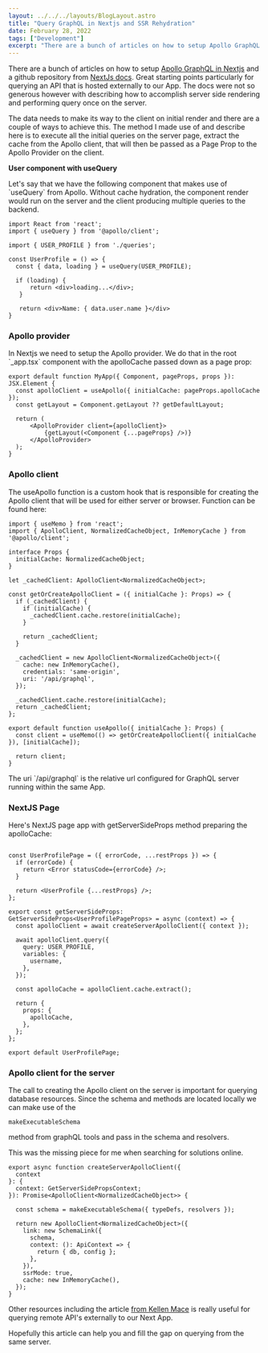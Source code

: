 ```yaml
---
layout: ../../../layouts/BlogLayout.astro
title: "Query GraphQL in Nextjs and SSR Rehydration"
date: February 28, 2022
tags: ["Development"]
excerpt: "There are a bunch of articles on how to setup Apollo GraphQL in Nextjs and a github repository from NextJs docs. Great starting points particularly for query..."
---
```


There are a bunch of articles on how to setup [Apollo GraphQL in Nextjs](https://www.apollographql.com/blog/apollo-client/next-js/next-js-getting-started/) and a github repository from [NextJs docs](https://github.com/vercel/next.js/tree/canary/examples/with-apollo). Great starting points particularly for querying an API that is hosted externally to our App. The docs were not so generous however with describing how to accomplish server side rendering and performing query once on the server.

The data needs to make its way to the client on initial render and there are a couple of ways to achieve this. The method I made use of and describe here is to execute all the initial queries on the server page, extract the cache from the Apollo client, that will then be passed as a Page Prop to the Apollo Provider on the client.

**User component with useQuery**

Let's say that we have the following component that makes use of \`useQuery\` from Apollo. Without cache hydration, the component render would run on the server and the client producing multiple queries to the backend.

```
import React from 'react';
import { useQuery } from '@apollo/client';

import { USER_PROFILE } from './queries';

const UserProfile = () => {
  const { data, loading } = useQuery(USER_PROFILE);
  
  if (loading) {
      return <div>loading...</div>;
   }

   return <div>Name: { data.user.name }</div>
}
```

### Apollo provider

In Nextjs we need to setup the Apollo provider. We do that in the root \`\_app.tsx\` component with the apolloCache passed down as a page prop:

```
export default function MyApp({ Component, pageProps, props }): JSX.Element {
  const apolloClient = useApollo({ initialCache: pageProps.apolloCache });
  const getLayout = Component.getLayout ?? getDefaultLayout;

  return (
      <ApolloProvider client={apolloClient}>
          {getLayout(<Component {...pageProps} />)}
      </ApolloProvider>
  );
}
```

### Apollo client

The useApollo function is a custom hook that is responsible for creating the Apollo client that will be used for either server or browser. Function can be found here:

```
import { useMemo } from 'react';
import { ApolloClient, NormalizedCacheObject, InMemoryCache } from '@apollo/client';

interface Props {
  initialCache: NormalizedCacheObject;
}

let _cachedClient: ApolloClient<NormalizedCacheObject>;

const getOrCreateApolloClient = ({ initialCache }: Props) => {
  if (_cachedClient) {
    if (initialCache) {
      _cachedClient.cache.restore(initialCache);
    }

    return _cachedClient;
  }

  _cachedClient = new ApolloClient<NormalizedCacheObject>({
    cache: new InMemoryCache(),
    credentials: 'same-origin',
    uri: '/api/graphql',
  });

  _cachedClient.cache.restore(initialCache);
  return _cachedClient;
};

export default function useApollo({ initialCache }: Props) {
  const client = useMemo(() => getOrCreateApolloClient({ initialCache }), [initialCache]);

  return client;
}
```

The uri \`/api/graphql\` is the relative url configured for GraphQL server running within the same App.

### NextJS Page

Here's NextJS page app with getServerSideProps method preparing the apolloCache:

```

const UserProfilePage = ({ errorCode, ...restProps }) => {
  if (errorCode) {
    return <Error statusCode={errorCode} />;
  }

  return <UserProfile {...restProps} />;
};

export const getServerSideProps: GetServerSideProps<UserProfilePageProps> = async (context) => {
  const apolloClient = await createServerApolloClient({ context });

  await apolloClient.query({
    query: USER_PROFILE,
    variables: {
      username,
    },
  });

  const apolloCache = apolloClient.cache.extract();

  return {
    props: {
      apolloCache,
    },
  };
};

export default UserProfilePage;
```

### Apollo client for the server

The call to creating the Apollo client on the server is important for querying database resources. Since the schema and methods are located locally we can make use of the 
```
makeExecutableSchema
```
 method from graphQL tools and pass in the schema and resolvers.

This was the missing piece for me when searching for solutions online.

```
export async function createServerApolloClient({
  context
}: {
  context: GetServerSidePropsContext;
}): Promise<ApolloClient<NormalizedCacheObject>> {

  const schema = makeExecutableSchema({ typeDefs, resolvers });

  return new ApolloClient<NormalizedCacheObject>({
    link: new SchemaLink({
      schema,
      context: (): ApiContext => {
        return { db, config };
      },
    }),
    ssrMode: true,
    cache: new InMemoryCache(),
  });
}

```

Other resources including the article [from Kellen Mace](https://developers.wpengine.com/blog/apollo-client-cache-rehydration-in-next-js) is really useful for querying remote API's externally to our Next App.

Hopefully this article can help you and fill the gap on querying from the same server.